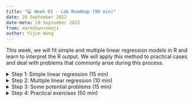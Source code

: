 ---
title: "💻 Week 03 - Lab Roadmap (90 min)"
date: 20 September 2022
date-meta: 20 September 2022
from: markdown+emoji
author: Yijun Wang
---

This week, we will fit simple and multiple linear regression models in R and learn to interpret the R output. We will apply this method to practical cases and deal with problems that commonly arise during this process.

<details><summary>Step 1: Simple linear regression (15 min)</summary>

## Step 1: Simple linear regression

We will follow the instructions below step by step together while answering whatever questions you might encounter along the way.

1. Install and load the `ISLR2` package, which contains a large collection of data sets and functions.

    ```r
    > install.packages("ISLR2").
    > library (ISLR2)
    ```
    
    The function `install.packages()` is used to download packages that don't come with R. This installation only needs to be done the first time you use a package. However, the `library()` function must be called within each R session to load packages.

2. Use the `Boston` data set in the `ISLR2` library. It records `medv` (median house value) for 506 census tracts in Boston. Have a look at the first few rows of the Boston data set:

    ```r
    > head (Boston)
        crim zn indus chas   nox    rm  age    dis rad tax ptratio lstat medv
    1 0.00632 18  2.31    0 0.538 6.575 65.2 4.0900   1 296    15.3  4.98 24.0
    2 0.02731  0  7.07    0 0.469 6.421 78.9 4.9671   2 242    17.8  9.14 21.6
    3 0.02729  0  7.07    0 0.469 7.185 61.1 4.9671   2 242    17.8  4.03 34.7
    4 0.03237  0  2.18    0 0.458 6.998 45.8 6.0622   3 222    18.7  2.94 33.4
    5 0.06905  0  2.18    0 0.458 7.147 54.2 6.0622   3 222    18.7  5.33 36.2
    6 0.02985  0  2.18    0 0.458 6.430 58.7 6.0622   3 222    18.7  5.21 28.7
    ```

    We want to predict `medv` using the available predictors, such as `rm` (average number of rooms per house), `age` (average age of houses), and `lstat` (percentage of households with low socioeconomic status). To find out more about the data set, we can type `?Boston`.

3. Fit a simple linear regression `lm()` model, with `medv` as the response and `lstat` as the predictor:

    ```r
    > lm.fit <- lm(medv ~ lstat , data = Boston)
    ```

    or 

   ```r
    > attach (Boston)
    > lm.fit <- lm(medv ~ lstat)
    ```

    The basic syntax is `lm(y ∼ x, data)`, where `y` is the response, `x` is the predictor, and `data` is the data set in which we keep these two variables.

4. Use the function `summary()` to understand detailed information about the model lm.fit we just fitted, like p-values and standard errors for the coefficients, as well as the $R^2$ statistic and F-statistic:

    ```r
    > summary(lm.fit)

    Call:
    lm(formula = medv ~ lstat, data = Boston)

    Residuals:
        Min      1Q  Median      3Q     Max 
    -15.168  -3.990  -1.318   2.034  24.500 

    Coefficients:
                Estimate Std. Error t value Pr(>|t|)    
    (Intercept) 34.55384    0.56263   61.41   <2e-16 ***
    lstat       -0.95005    0.03873  -24.53   <2e-16 ***
    ---
    Signif. codes:  0 ‘***’ 0.001 ‘**’ 0.01 ‘*’ 0.05 ‘.’ 0.1 ‘ ’ 1

    Residual standard error: 6.216 on 504 degrees of freedom
    Multiple R-squared:  0.5441,    Adjusted R-squared:  0.5432 
    F-statistic: 601.6 on 1 and 504 DF,  p-value: < 2.2e-16
    ```

    Because `lm.fit` is a simple linear regression model, there are only two coefficients: $\hat{\beta}_0$ and $\hat{\beta}_1$. The Coefficients in the output shows the estimated value, standard error, t-test result and p-value for t-test of $\hat{\beta}_0$ and $\hat{\beta}_1$. The goodness-of-fit of the model can be measured by the RSE and $R^2$ in the output.

    We can also use `lm.fit$coefficients` or `coef(lm.fit)` to check the coefficients of the regression model:

    ```r
    > coef(lm.fit)
    (Intercept)       lstat 
     34.5538409  -0.9500494 
    ```
    
5. Obtain a confidence interval for the coefficient estimates using the `confint()` function:

    ```r
    > confint (lm.fit)
                    2.5 %     97.5 %
    (Intercept) 33.448457 35.6592247
    lstat       -1.026148 -0.8739505
    ```

6. Predict the value of `medv` for a given value of `lstat` and generate the confidence intervals of the predicted value:

    ```r
    > predict(lm.fit, data.frame(lstat = (c(5, 10, 15))),
               interval = "confidence")
           fit      lwr      upr
    1 29.80359 29.00741 30.59978
    2 25.05335 24.47413 25.63256
    3 20.30310 19.73159 20.87461
    ```

   For instance, the 95 % confidence interval associated with a `lstat` value of 10 is (24.47, 25.63). As expected, the confidence is centred around the same point (a predicted value of 25.05 for `medv` when `lstat=10`).

7. Plot `medv` and `lstat` along with the least squares regression line using the `plot()` and `abline()` functions.:

    ```r
    > plot(Boston$lstat, Boston$medv, col = "red", pch = "+")
    > abline(lm.fit , lwd = 3, col = "blue")
    > dev.off()
    ```

</details>



<details><summary>Step 2: Multiple linear regression (10 min)</summary>

## Step 2:  Multiple linear regression

We will still use the `Boston` data set to fit multiple linear regression. The fitting process is similar to simple linear regression.

1. Fit a multiple linear regression `lm()` model, with `medv` as the response, `lstat` and `age` as the predictors:
    
    ```r
    > lm.fit <- lm(medv ~ lstat + age , data = Boston)
    > summary (lm.fit)

    Call:
    lm(formula = medv ~ lstat + age, data = Boston)

    Residuals:
        Min      1Q  Median      3Q     Max 
    -15.981  -3.978  -1.283   1.968  23.158 

    Coefficients:
                Estimate Std. Error t value Pr(>|t|)    
    (Intercept) 33.22276    0.73085  45.458  < 2e-16 ***
    lstat       -1.03207    0.04819 -21.416  < 2e-16 ***
    age          0.03454    0.01223   2.826  0.00491 ** 
    ---
    Signif. codes:  0 ‘***’ 0.001 ‘**’ 0.01 ‘*’ 0.05 ‘.’ 0.1 ‘ ’ 1

    Residual standard error: 6.173 on 503 degrees of freedom
    Multiple R-squared:  0.5513,    Adjusted R-squared:  0.5495 
    F-statistic:   309 on 2 and 503 DF,  p-value: < 2.2e-16
    ```
    The syntax `lm(y ~ x1 + x2 + x3)` is used to fit a model with three predictors, `x1`, `x2`, and `x3`. The `summary()` function now outputs the regression coefficients for all the predictors.

2. Fit a multiple linear regression `lm()` model, with `medv` as the response, all rest variables as the predictors:

    ```r
    > lm.fit <- lm(medv ~ ., data = Boston)
    > summary(lm.fit)

    Call:
    lm(formula = medv ~ ., data = Boston)

    Residuals:
         Min       1Q   Median       3Q      Max 
    -15.1304  -2.7673  -0.5814   1.9414  26.2526 

    Coefficients:
                  Estimate Std. Error t value Pr(>|t|)    
    (Intercept)  41.617270   4.936039   8.431 3.79e-16 ***
    crim         -0.121389   0.033000  -3.678 0.000261 ***
    zn            0.046963   0.013879   3.384 0.000772 ***
    indus         0.013468   0.062145   0.217 0.828520    
    chas          2.839993   0.870007   3.264 0.001173 ** 
    nox         -18.758022   3.851355  -4.870 1.50e-06 ***
    rm            3.658119   0.420246   8.705  < 2e-16 ***
    age           0.003611   0.013329   0.271 0.786595    
    dis          -1.490754   0.201623  -7.394 6.17e-13 ***
    rad           0.289405   0.066908   4.325 1.84e-05 ***
    tax          -0.012682   0.003801  -3.337 0.000912 ***
    ptratio      -0.937533   0.132206  -7.091 4.63e-12 ***
    lstat        -0.552019   0.050659 -10.897  < 2e-16 ***
    ---
    Signif. codes:  0 ‘***’ 0.001 ‘**’ 0.01 ‘*’ 0.05 ‘.’ 0.1 ‘ ’ 1

    Residual standard error: 4.798 on 493 degrees of freedom
    Multiple R-squared:  0.7343,    Adjusted R-squared:  0.7278 
    F-statistic: 113.5 on 12 and 493 DF,  p-value: < 2.2e-16   
    ```

    We can access the individual components of a summary object by name (type `?summary.lm` to see what is available). Hence `summary(lm.fit)$r.sq` gives us the R2, and `summary(lm.fit)$sigma` gives us the RSE.

3. Select variables:
    
    In these two multiple linear regression models, the t-tests and F-test results suggest that all predictors are significant for the response variable. However,  it is more often the case that the response is only associated with a subset of the predictors. We call the process of determining which predictors are associated with the response as **variable selection**.

    If the number of predictors is very small, we could perform the variable selection by trying out a lot of different models, each containing a different subset of the predictors. We can then select the best model out of all of the models we have considered.

    If the number of predictors is not very small, the function `regsubsets()` could be used to select the best subset of variables. 

    ```r
    > install.packages('leaps')
    > library(leaps)
    > regfit.full <- regsubsets(medv ~ ., Boston)
    > summary (regfit.full)
    ```  

    The `regsubsets()` function identifies the best model with a given number of predictors, where the best is quantified using RSS. The syntax is the same as for `lm()`. The `summary()` command outputs the best set of variables for each model size. You can use the argument `method` = "forward" or "backward" or "seqrep" choose selection methods. 

</details>



<details><summary> Step 3: Some potential problems (15 min)</summary>
## Step 3: Some potential problems

Many problems may occur when we fit a linear regression model to a particular data set. These problems will lead to inaccurate estimation. In this step, we will identify and overcome potential problems such as outliers, collinearity and interaction effects. 

We present a few of the many methods available, but those interested can explore more after class.

1. Handle interaction terms:
    
    In regression, an interaction effect exists when the effect of an independent variable on the response variable changes, depending on the values of one or more independent variables. When you believe there is an interaction effect, it is easy to include interaction terms in a linear model using the `lm()` function.

    ```r
    > summary (lm(medv ~ lstat * age , data = Boston))

    Call:
    lm(formula = medv ~ lstat * age, data = Boston)

    Residuals:
        Min      1Q  Median      3Q     Max 
    -15.806  -4.045  -1.333   2.085  27.552 

    Coefficients:
                  Estimate Std. Error t value Pr(>|t|)    
    (Intercept) 36.0885359  1.4698355  24.553  < 2e-16 ***
    lstat       -1.3921168  0.1674555  -8.313 8.78e-16 ***
    age         -0.0007209  0.0198792  -0.036   0.9711    
    lstat:age    0.0041560  0.0018518   2.244   0.0252 *  
    ---
    Signif. codes:  0 ‘***’ 0.001 ‘**’ 0.01 ‘*’ 0.05 ‘.’ 0.1 ‘ ’ 1

    Residual standard error: 6.149 on 502 degrees of freedom
    Multiple R-squared:  0.5557,    Adjusted R-squared:  0.5531 
    F-statistic: 209.3 on 3 and 502 DF,  p-value: < 2.2e-16
    ```
    
    The syntax `lstat:black` tells R to include an interaction term between lstat and black. The syntax `lstat*age` simultaneously includes `lstat`, `age`, and the interaction term `lstat×age` as predictors; it is a shorthand for `lstat+age+lstat:age`.

2. Identify outliers through residual plots:

    An outlier is a point for which $\hat{y}_i$ is far from the value predicted by the model. Outliers can arise for a variety of reasons, such as incorrect recording of observation during data collection. Outliers could be identified through residual plots:

    ```r
    > par(mfrow = c(2, 2))
    > plot(lm.fit)
    > dev.off()
    ```
    
    The `plot` function automatically produces four diagnostic plots when you pass the output from `lm()`. Plots on the left column are residual plots, indicating the relationship between residuals and fitted values.

    In practice, it can be difficult to decide how large a residual needs to be before we consider the point to be an outlier. Instead of plotting the residuals, we can address this problem by plotting the studentized residuals. These are computed by dividing each residual e<sub>i</sub> by its estimated standard studentized residual error. Observations with studentized residuals greater than 3 in absolute value are possible outliers. Using the plot() function to plot the studentized residuals:

    
    ```r
    > plot(predict(lm.fit), rstudent(lm.fit)
    > dev.off()
    ```

3. Handle outliers:

   If we believe an outlier is due to an error in data collection or recording, then one solution is to simply remove the observation. However, care should be taken, as an outlier may instead signal a deficiency with our model, such as a missing predictor.

4. Detect collinearity using the correlation matrix:

    Collinearity refers to the situation in which two or more predictor variables collinearity are closely related to one another. It can be detected through the correlation matrix:
    
    ```r
    > cor(Boston)
    ```
    
    Ignoring the last row and the last column in the matrix, which indicate the relationship with response variable `medv`, an element of this matrix that is large in absolute value indicates a pair of highly correlated variables, and therefore a collinearity problem in the data.

    Or we could detect collinearity quantitatively using `vif()` function:

    ```r
    > vif(lm.fit)
    ```

    Instead of inspecting the correlation matrix, a better way to assess multicollinearity is to compute the variance inflation factor (VIF). As a rule of thumb, a VIF value that exceeds 5 or 10 indicates a problematic amount of collinearity.

5. Handle collinearity:

    When faced with the problem of collinearity, there are two simple solutions. 
    
    The first is to drop one of the problematic variables from the regression. Doing this does not compromise the regression fit much since collinearity implies that the information this variable provides about the response is redundant in the presence of the other variables.   

    The second solution is to combine the collinear variables into a single predictor.

</details>

<details><summary> Step 4: Practical exercises (50 min)</summary>
## Step 4: Practical exercises (in pairs)

So far, we have learnt to fit simple and multiple linear regression models in R. In this practical case, we will continue to use the data set `Auto` studied in the last lab. Make sure that the missing values have been removed from the data.

Eight questions are listed below. You are required to try to answer these questions in pairs using R commands. We will go over the solutions once everyone has finished these questions.

🎯 **Questions** 

1. Use the `lm()` function to perform a simple linear regression with `mpg` as the response and `horsepower` as the predictor. Use the `summary()` function to print the results. Comment on the output. For example:

   i. Is there a relationship between the predictor and the response?
   ii. How strong is the relationship between the predictor and the response?
   iii. Is the relationship between the predictor and the response positive or negative?
   iv. What is the predicted `mpg` associated with a `horsepower` of 98? What are the associated 95 % confidence intervals?

2. Plot the response and the predictor. Use the `abline()` function to display the least squares regression line.
    
3. Use the `plot()` function to produce diagnostic plots of the least squares regression fit. Comment on any problems you see with the fit.

4. Produce a scatterplot matrix that includes all the variables in the data set.

5. Compute the matrix of correlations between the variables using the function `cor()`. You will need to exclude the name variable, which is qualitative.

6. Use the `lm()` function to perform a multiple linear regression with `mpg` as the response and all other variables except `name` as the predictors. Use the `summary()` function to print the results. Comment on the output. For instance:

   i. Is there a relationship between the predictors and the response?
   ii. Which predictors appear to have a statistically significant relationship to the response?
   iii. What does the coefficient for the year variable suggest?

7. Use the `plot()` function to produce diagnostic plots of the linear regression fit. Comment on any problems you see with the fit. Do the residual plots suggest any unusually large outliers? 

8. Use the `*` and `:` symbols to fit linear regression models with interaction effects. Do any interactions appear to be statistically significant?

</details>
